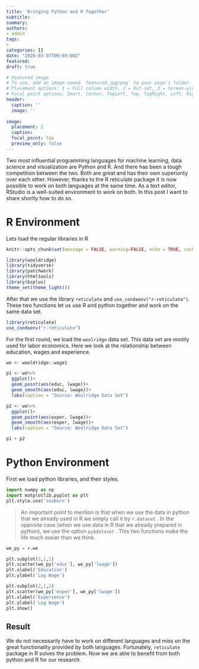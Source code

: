 ```yaml
---
title: 'Bringing Python and R Together'
subtitle: 
summary:
authors:
- admin
tags:
- 
categories: []
date: "2020-03-07T00:00:00Z"
featured:
draft: true

# Featured image
# To use, add an image named `featured.jpg/png` to your page's folder.
# Placement options: 1 = Full column width, 2 = Out-set, 3 = Screen-width
# Focal point options: Smart, Center, TopLeft, Top, TopRight, Left, Right, BottomLeft, Bottom, BottomRight
header:
  caption: ''
  image: ''
  
image:
  placement: 2
  caption:
  focal_point: Top
  preview_only: false
---
```


Two most influential programming languages for machine learning, data science and visualization are Python and R. And there has been a tough competition between the two. Both are great and has their own superiority over each other. However, thanks to the R reticulate package it is now possible to work on both languages at the same time. As a text editor, RStudio is a well-suited environment to work on both. In this post I want to share shortly how to do so.


# R Environment
Lets load the regular libraries in R

```r
knitr::opts_chunk$set(message = FALSE, warning=FALSE, echo = TRUE, cache = FALSE)
```


```r
library(wooldridge)
library(tidyverse)
library(patchwork)
library(htmltools)
library(bsplus)
theme_set(theme_light())
```

After that we use the library `reticulate` and `use_condaenv("r-reticulate")`. These two functions let us use R and python together and work on the same data set. 

```r
library(reticulate)
use_condaenv("r-reticulate")
```

For the first round, we load the `woolridge` data set. This data set are mostly used for labor economics. Here we look at the relationship between education, wages and experience. 

```r
we <- wooldridge::wage1

p1 <- we%>%
  ggplot()+
  geom_point(aes(educ, lwage))+
  geom_smooth(aes(educ, lwage))+
  labs(caption = "Source: Woolridge Data Set")

p2 <- we%>%
  ggplot()+
  geom_point(aes(exper, lwage))+
  geom_smooth(aes(exper, lwage))+
  labs(caption = "Source: Woolridge Data Set")

p1 + p2
```

# Python Environment
First we load python libraries, and their styles.
```python
import numpy as np
import matplotlib.pyplot as plt
plt.style.use('seaborn')
```


> An important point to mention is that when we use the data in python that we already used in R we simply call it by `r.dataset` . In the opposite case (when we use data in R that we already prepared in python), we use the option `py$dataset` . This two functions make the life much easier than we think. 


```python
we_py = r.we

plt.subplot(2,1,1)
plt.scatter(we_py['educ'], we_py['lwage'])
plt.xlabel('Education')
plt.ylabel('Log Wage')

plt.subplot(2,1,2)
plt.scatter(we_py['exper'], we_py['lwage'])
plt.xlabel('Experience')
plt.ylabel('Log Wage')
plt.show()
```

## Result
We do not necessarily have to work on different languages and miss on the great functionality provided by both languages. Fortunately, `reticulate` package in R solves the problem. Now we are able to benefit from both python and R for our research. 


[//]: <> (Panel Types are default, primary, success, info, warning, danger)





